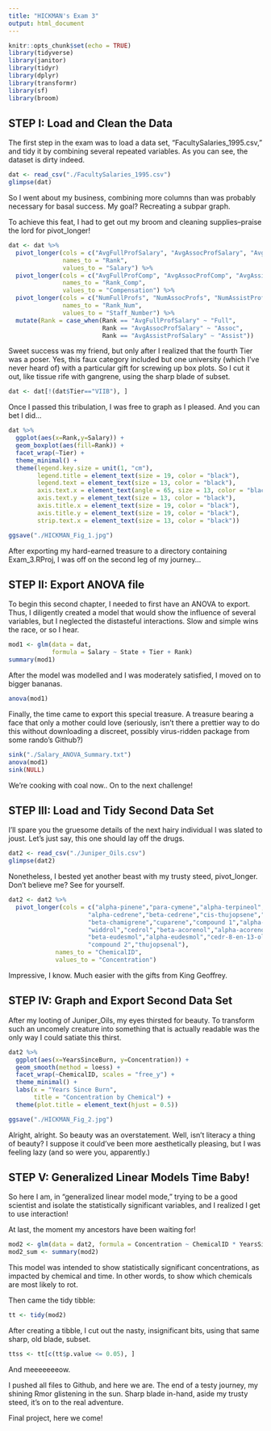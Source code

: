 ```yaml
---
title: "HICKMAN's Exam 3"
output: html_document
---
```


```r
knitr::opts_chunk$set(echo = TRUE)
library(tidyverse)
library(janitor)
library(tidyr)
library(dplyr)
library(transformr)
library(sf)
library(broom)
```

## STEP I: Load and Clean the Data

The first step in the exam was to load a data set, "FacultySalaries_1995.csv," and tidy it by combining several repeated variables. As you can see, the dataset is dirty indeed.


```r
dat <- read_csv("./FacultySalaries_1995.csv")
glimpse(dat)
```

So I went about my business, combining more columns than was probably necessary for basal success. My goal? Recreating a subpar graph. 

To achieve this feat, I had to get out my broom and cleaning supplies--praise the lord for pivot_longer!

```r
dat <- dat %>% 
  pivot_longer(cols = c("AvgFullProfSalary", "AvgAssocProfSalary", "AvgAssistProfSalary"),
               names_to = "Rank",
               values_to = "Salary") %>% 
  pivot_longer(cols = c("AvgFullProfComp", "AvgAssocProfComp", "AvgAssistProfComp"),
               names_to = "Rank_Comp",
               values_to = "Compensation") %>% 
  pivot_longer(cols = c("NumFullProfs", "NumAssocProfs", "NumAssistProfs", "NumInstructors"),
               names_to = "Rank_Num",
               values_to = "Staff_Number") %>% 
  mutate(Rank = case_when(Rank == "AvgFullProfSalary" ~ "Full",
                          Rank == "AvgAssocProfSalary" ~ "Assoc",
                          Rank == "AvgAssistProfSalary" ~ "Assist"))
```

Sweet success was my friend, but only after I realized that the fourth Tier was a poser. Yes, this faux category included but one university (which I've never heard of) with a particular gift for screwing up box plots. So I cut it out, like tissue rife with gangrene, using the sharp blade of subset.

```r
dat <- dat[!(dat$Tier=="VIIB"), ]
```

Once I passed this tribulation, I was free to graph as I pleased. And you can bet I did...

```r
dat %>% 
  ggplot(aes(x=Rank,y=Salary)) +
  geom_boxplot(aes(fill=Rank)) +
  facet_wrap(~Tier) +
  theme_minimal() +
  theme(legend.key.size = unit(1, "cm"),
        legend.title = element_text(size = 19, color = "black"),
        legend.text = element_text(size = 13, color = "black"),
        axis.text.x = element_text(angle = 65, size = 13, color = "black"),
        axis.text.y = element_text(size = 13, color = "black"),
        axis.title.x = element_text(size = 19, color = "black"),
        axis.title.y = element_text(size = 19, color = "black"),
        strip.text.x = element_text(size = 13, color = "black"))

ggsave("./HICKMAN_Fig_1.jpg")
```

After exporting my hard-earned treasure to a directory containing Exam_3.RProj, I was off on the second leg of my journey...




## STEP II: Export ANOVA file

To begin this second chapter, I needed to first have an ANOVA to export. Thus, I diligently created a model that would show the influence of several variables, but I neglected the distasteful interactions. Slow and simple wins the race, or so I hear. 

```r
mod1 <- glm(data = dat, 
            formula = Salary ~ State + Tier + Rank)
summary(mod1)
```

After the model was modelled and I was moderately satisfied, I moved on to bigger bananas. 

```r
anova(mod1)
```

Finally, the time came to export this special treasure. A treasure bearing a face that only a mother could love (seriously, isn't there a prettier way to do this without downloading a discreet, possibly virus-ridden package from some rando's Github?) 

```r
sink("./Salary_ANOVA_Summary.txt")
anova(mod1)
sink(NULL)
```

We're cooking with coal now.. On to the next challenge! 




## STEP III: Load and Tidy Second Data Set

I'll spare you the gruesome details of the next hairy individual I was slated to joust. Let's just say, this one should lay off the drugs. 

```r
dat2 <- read_csv("./Juniper_Oils.csv")
glimpse(dat2)
```

Nonetheless, I bested yet another beast with my trusty steed, pivot_longer. Don't believe me? See for yourself. 

```r
dat2 <- dat2 %>% 
  pivot_longer(cols = c("alpha-pinene","para-cymene","alpha-terpineol","cedr-9-ene",
                      "alpha-cedrene","beta-cedrene","cis-thujopsene","alpha-himachalene",
                      "beta-chamigrene","cuparene","compound 1","alpha-chamigrene",
                      "widdrol","cedrol","beta-acorenol","alpha-acorenol","gamma-eudesmol",
                      "beta-eudesmol","alpha-eudesmol","cedr-8-en-13-ol","cedr-8-en-15-ol",
                      "compound 2","thujopsenal"),
             names_to = "ChemicalID",
             values_to = "Concentration")
```

Impressive, I know. Much easier with the gifts from King Geoffrey. 

## STEP IV: Graph and Export Second Data Set

After my looting of Juniper_Oils, my eyes thirsted for beauty. To transform such an uncomely creature into something that is actually readable was the only way I could satiate this thirst. 

```r
dat2 %>% 
  ggplot(aes(x=YearsSinceBurn, y=Concentration)) +
  geom_smooth(method = loess) +
  facet_wrap(~ChemicalID, scales = "free_y") +
  theme_minimal() +
  labs(x = "Years Since Burn",
       title = "Concentration by Chemical") +
  theme(plot.title = element_text(hjust = 0.5))

ggsave("./HICKMAN_Fig_2.jpg")
```

Alright, alright. So beauty was an overstatement. Well, isn't literacy a thing of beauty? I suppose it could've been more aesthetically pleasing, but I was feeling lazy (and so were you, apparently.)

## STEP V: Generalized Linear Models Time Baby!

So here I am, in "generalized linear model mode," trying to be a good scientist and isolate the statistically significant variables, and I realized I get to use interaction! 


At last, the moment my ancestors have been waiting for! 

```r
mod2 <- glm(data = dat2, formula = Concentration ~ ChemicalID * YearsSinceBurn)
mod2_sum <- summary(mod2)
```

This model was intended to show statistically significant concentrations, as impacted by chemical and time. 
In other words, to show which chemicals are most likely to rot.

Then came the tidy tibble:

```r
tt <- tidy(mod2)
```

After creating a tibble, I cut out the nasty, insignificant bits, using that same sharp, old blade, subset.

```r
ttss <- tt[c(tt$p.value <= 0.05), ]
```

And meeeeeeeow. 


I pushed all files to Github, and here we are. The end of a testy journey, my shining Rmor glistening in the sun. Sharp blade in-hand, aside my trusty steed, it's on to the real adventure. 


Final project, here we come!